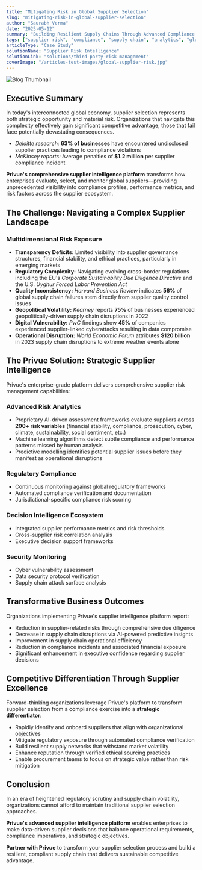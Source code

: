 ```yaml
---
title: "Mitigating Risk in Global Supplier Selection"
slug: "mitigating-risk-in-global-supplier-selection"
author: "Saurabh Verma"
date: "2025-05-12"
summary: "Building Resilient Supply Chains Through Advanced Compliance and Risk Analytics"
tags: ["supplier risk", "compliance", "supply chain", "analytics", "global trade"]
articleType: "Case Study"
solutionName: "Supplier Risk Intelligence"
solutionLink: "solutions/third-party-risk-management"
coverImage: "/articles-test-images/global-supplier-risk.jpg"
---
```


![Blog Thumbnail](/articles-test-images/global-supplier-risk.jpg)


## Executive Summary  
In today's interconnected global economy, supplier selection represents both strategic opportunity and material risk. Organizations that navigate this complexity effectively gain significant competitive advantage; those that fail face potentially devastating consequences.  

- *Deloitte research:* **63% of businesses** have encountered undisclosed supplier practices leading to compliance violations  
- *McKinsey reports:* Average penalties of **$1.2 million** per supplier compliance incident  

**Privue's comprehensive supplier intelligence platform** transforms how enterprises evaluate, select, and monitor global suppliers—providing unprecedented visibility into compliance profiles, performance metrics, and risk factors across the supplier ecosystem.  


## The Challenge: Navigating a Complex Supplier Landscape  

### Multidimensional Risk Exposure  
- **Transparency Deficits:** Limited visibility into supplier governance structures, financial stability, and ethical practices, particularly in emerging markets  
- **Regulatory Complexity:** Navigating evolving cross-border regulations including the EU's *Corporate Sustainability Due Diligence Directive* and the U.S. *Uyghur Forced Labor Prevention Act*  
- **Quality Inconsistency:** *Harvard Business Review* indicates **56%** of global supply chain failures stem directly from supplier quality control issues  
- **Geopolitical Volatility:** *Kearney* reports **75%** of businesses experienced geopolitically-driven supply chain disruptions in 2022  
- **Digital Vulnerability:** *PwC* findings show **45%** of companies experienced supplier-linked cyberattacks resulting in data compromise  
- **Operational Disruption:** *World Economic Forum* attributes **$120 billion** in 2023 supply chain disruptions to extreme weather events alone  


## The Privue Solution: Strategic Supplier Intelligence  

Privue's enterprise-grade platform delivers comprehensive supplier risk management capabilities:  

### Advanced Risk Analytics  
- Proprietary AI-driven assessment frameworks evaluate suppliers across **200+ risk variables** (financial stability, compliance, prosecution, cyber, climate, sustainability, social sentiment, etc.)  
- Machine learning algorithms detect subtle compliance and performance patterns missed by human analysis  
- Predictive modelling identifies potential supplier issues before they manifest as operational disruptions  

### Regulatory Compliance  
- Continuous monitoring against global regulatory frameworks  
- Automated compliance verification and documentation  
- Jurisdictional-specific compliance risk scoring  

### Decision Intelligence Ecosystem  
- Integrated supplier performance metrics and risk thresholds  
- Cross-supplier risk correlation analysis  
- Executive decision support frameworks  

### Security Monitoring  
- Cyber vulnerability assessment  
- Data security protocol verification  
- Supply chain attack surface analysis  


## Transformative Business Outcomes  

Organizations implementing Privue's supplier intelligence platform report:  
- Reduction in supplier-related risks through comprehensive due diligence  
- Decrease in supply chain disruptions via AI-powered predictive insights  
- Improvement in supply chain operational efficiency  
- Reduction in compliance incidents and associated financial exposure  
- Significant enhancement in executive confidence regarding supplier decisions  


## Competitive Differentiation Through Supplier Excellence  

Forward-thinking organizations leverage Privue's platform to transform supplier selection from a compliance exercise into a **strategic differentiator**:  
- Rapidly identify and onboard suppliers that align with organizational objectives  
- Mitigate regulatory exposure through automated compliance verification  
- Build resilient supply networks that withstand market volatility  
- Enhance reputation through verified ethical sourcing practices  
- Enable procurement teams to focus on strategic value rather than risk mitigation  


## Conclusion  

In an era of heightened regulatory scrutiny and supply chain volatility, organizations cannot afford to maintain traditional supplier selection approaches.  

**Privue's advanced supplier intelligence platform** enables enterprises to make data-driven supplier decisions that balance operational requirements, compliance imperatives, and strategic objectives.  

**Partner with Privue** to transform your supplier selection process and build a resilient, compliant supply chain that delivers sustainable competitive advantage.  

